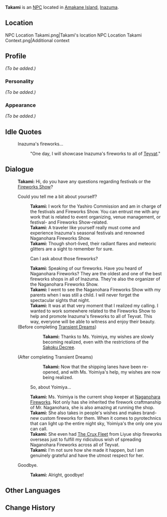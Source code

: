 {{Meta
<!-- REMOVE THIS TEMPLATE AFTER ADDING MISSING INFO -->
|missing_NPC_profile  = yes
}}
{{Character Infobox
|type             = NPC
|image            = NPC Takami.png
|region           = Inazuma
|affiliation      = Yashiro Commission
|title            = Yashiro Commission Representative
}}
'''Takami''' is an [[NPC]] located in [[Amakane Island]], [[Inazuma]].

==Location==
<gallery>
NPC Location Takami.png|Takami's location
NPC Location Takami Context.png|Additional context
</gallery>

==Profile==
<!-- detailed story/lore information goes here -->
''(To be added.)''

===Personality===
''(To be added.)''

===Appearance===
''(To be added.)''

==Idle Quotes==
{{Dialogue start}}
: {{DIcon|Idle}} Inazuma's fireworks...
:: {{A|VO Takami 01.ogg}} "One day, I will showcase Inazuma's fireworks to all of [[Teyvat]]."
{{Dialogue end}}

==Dialogue==
{{Dialogue start}}
:'''Takami:''' Hi, do you have any questions regarding festivals or the [[Fireworks Show]]?
:{{DIcon}} Could you tell me a bit about yourself?
::'''Takami:''' I work for the Yashiro Commission and am in charge of the festivals and Fireworks Show. You can entrust me with any work that is related to event organizing, venue management, or festival- and Fireworks Show-related.
::'''Takami:''' A traveler like yourself really must come and experience Inazuma's seasonal festivals and renowned Naganohara Fireworks Show.
::'''Takami:''' Though short-lived, their radiant flares and meteoric glitters are a sight to remember for sure.
::{{DIcon}} Can I ask about those fireworks?
::'''Takami:''' Speaking of our fireworks. Have you heard of Naganohara Fireworks? They are the oldest and one of the best fireworks shops in all of Inazuma. They're also the organizer of the Naganohara Fireworks Show.
::'''Takami:''' I went to see the Naganohara Fireworks Show with my parents when I was still a child. I will never forget the spectacular sights that night.
::'''Takami:''' It was at that very moment that I realized my calling. I wanted to work somewhere related to the Fireworks Show to help and promote Inazuma's fireworks to all of Teyvat. This way, everyone will be able to witness and enjoy their beauty.
:;(Before completing [[Transient Dreams]])
:::'''Takami:''' Thanks to Ms. Yoimiya, my wishes are slowly becoming realized, even with the restrictions of the [[Sakoku Decree]].
:;(After completing Transient Dreams)
:::'''Takami:''' Now that the shipping lanes have been re-opened, and with Ms. Yoimiya's help, my wishes are now being realized.
::{{DIcon}} So, about Yoimiya...
::'''Takami:''' Ms. Yoimiya is the current shop keeper at [[Naganohara Fireworks]]. Not only has she inherited the firework craftmanship of Mr. Naganohara, she is also amazing at running the shop.
::'''Takami:''' She also takes in people's wishes and makes brand-new custom fireworks for them. When it comes to pyrotechnics that can light up the entire night sky, Yoimiya's the only one you can call.
::'''Takami:''' She even had [[The Crux Fleet]] from Liyue ship fireworks overseas just to fulfill my ridiculous wish of spreading Naganohara Fireworks across all of Teyvat.
::'''Takami:''' I'm not sure how she made it happen, but I am genuinely grateful and have the utmost respect for her.
:{{DIcon}} Goodbye.
::'''Takami:''' Alright, goodbye!
{{Dialogue end}}

==Other Languages==
{{Other Languages
|default_hidden = 1
|en      = Takami
|zhs     = 高美
|zhs_rm  = Gāoměi
|zht     = 高美
|zht_rm  = Gāoměi
|ja      = 高美
|ja_rm   = Takami
|ko      = 타카미
|ko_rm   = Takami
|es      = Takami
|fr      = Takami
|ru      = Таками
|th      = Takami
|vi      = Takami
|de      = Takami
|id      = Takami
|pt      = Takami
|tr      = Takami
|it      = Takami
}}

==Change History==
{{Change History|2.0}}
<!--
==References==
{{Reflist}}-->